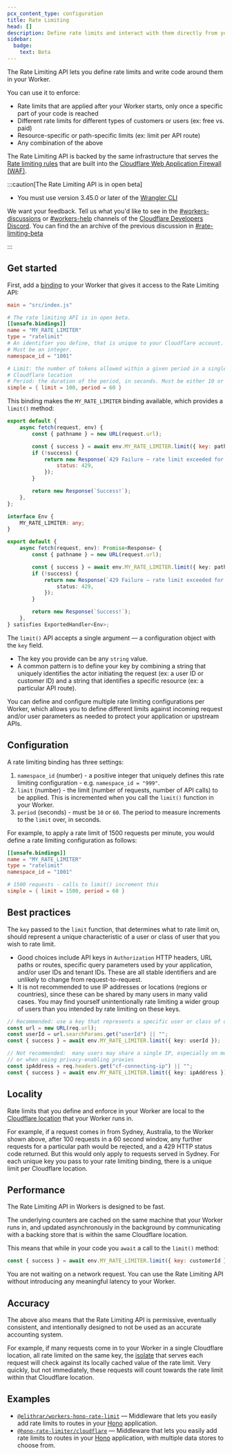 ```yaml
---
pcx_content_type: configuration
title: Rate Limiting
head: []
description: Define rate limits and interact with them directly from your Cloudflare Worker
sidebar:
  badge:
    text: Beta
---
```



The Rate Limiting API lets you define rate limits and write code around them in your Worker.

You can use it to enforce:

- Rate limits that are applied after your Worker starts, only once a specific part of your code is reached
- Different rate limits for different types of customers or users (ex: free vs. paid)
- Resource-specific or path-specific limits (ex: limit per API route)
- Any combination of the above

The Rate Limiting API is backed by the same infrastructure that serves the [Rate limiting rules](/waf/rate-limiting-rules/) that are built into the [Cloudflare Web Application Firewall (WAF)](/waf/).

:::caution[The Rate Limiting API is in open beta]

- You must use version 3.45.0 or later of the [Wrangler CLI](/workers/wrangler)

We want your feedback. Tell us what you'd like to see in the [#workers-discussions](https://discord.com/channels/595317990191398933/779390076219686943) or [#workers-help](https://discord.com/channels/595317990191398933/1052656806058528849) channels of the [Cloudflare Developers Discord](https://discord.cloudflare.com/). You can find the an archive of the previous discussion in [#rate-limiting-beta](https://discord.com/channels/595317990191398933/1225429769219211436)

:::

## Get started

First, add a [binding](/workers/runtime-apis/bindings) to your Worker that gives it access to the Rate Limiting API:


<WranglerConfig>

```toml
main = "src/index.js"

# The rate limiting API is in open beta.
[[unsafe.bindings]]
name = "MY_RATE_LIMITER"
type = "ratelimit"
# An identifier you define, that is unique to your Cloudflare account.
# Must be an integer.
namespace_id = "1001"

# Limit: the number of tokens allowed within a given period in a single
# Cloudflare location
# Period: the duration of the period, in seconds. Must be either 10 or 60
simple = { limit = 100, period = 60 }
```

</WranglerConfig>

This binding makes the `MY_RATE_LIMITER` binding available, which provides a `limit()` method:

<Tabs> <TabItem label="JavaScript" icon="seti:javascript">

```javascript
export default {
	async fetch(request, env) {
		const { pathname } = new URL(request.url);

		const { success } = await env.MY_RATE_LIMITER.limit({ key: pathname }); // key can be any string of your choosing
		if (!success) {
			return new Response(`429 Failure – rate limit exceeded for ${pathname}`, {
				status: 429,
			});
		}

		return new Response(`Success!`);
	},
};
```

</TabItem> <TabItem label="TypeScript" icon="seti:typescript">

```ts
interface Env {
	MY_RATE_LIMITER: any;
}

export default {
	async fetch(request, env): Promise<Response> {
		const { pathname } = new URL(request.url);

		const { success } = await env.MY_RATE_LIMITER.limit({ key: pathname }); // key can be any string of your choosing
		if (!success) {
			return new Response(`429 Failure – rate limit exceeded for ${pathname}`, {
				status: 429,
			});
		}

		return new Response(`Success!`);
	},
} satisfies ExportedHandler<Env>;
```

</TabItem> </Tabs>

The `limit()` API accepts a single argument — a configuration object with the `key` field.

- The key you provide can be any `string` value.
- A common pattern is to define your key by combining a string that uniquely identifies the actor initiating the request (ex: a user ID or customer ID) and a string that identifies a specific resource (ex: a particular API route).

You can define and configure multiple rate limiting configurations per Worker, which allows you to define different limits against incoming request and/or user parameters as needed to protect your application or upstream APIs.

## Configuration

A rate limiting binding has three settings:

1. `namespace_id` (number) - a positive integer that uniquely defines this rate limiting configuration - e.g. `namespace_id = "999"`.
2. `limit` (number) - the limit (number of requests, number of API calls) to be applied. This is incremented when you call the `limit()` function in your Worker.
3. `period` (seconds) - must be `10` or `60`. The period to measure increments to the `limit` over, in seconds.

For example, to apply a rate limit of 1500 requests per minute, you would define a rate limiting configuration as follows:

<WranglerConfig>

```toml
[[unsafe.bindings]]
name = "MY_RATE_LIMITER"
type = "ratelimit"
namespace_id = "1001"

# 1500 requests - calls to limit() increment this
simple = { limit = 1500, period = 60 }
```

</WranglerConfig>

## Best practices

The `key` passed to the `limit` function, that determines what to rate limit on, should represent a unique characteristic of a user or class of user that you wish to rate limit.

- Good choices include API keys in `Authorization` HTTP headers, URL paths or routes, specific query parameters used by your application, and/or user IDs and tenant IDs. These are all stable identifiers and are unlikely to change from request-to-request.
- It is not recommended to use IP addresses or locations (regions or countries), since these can be shared by many users in many valid cases. You may find yourself unintentionally rate limiting a wider group of users than you intended by rate limiting on these keys.

```ts
// Recommended: use a key that represents a specific user or class of user
const url = new URL(req.url);
const userId = url.searchParams.get("userId") || "";
const { success } = await env.MY_RATE_LIMITER.limit({ key: userId });

// Not recommended:  many users may share a single IP, especially on mobile networks
// or when using privacy-enabling proxies
const ipAddress = req.headers.get("cf-connecting-ip") || "";
const { success } = await env.MY_RATE_LIMITER.limit({ key: ipAddress });
```

## Locality

Rate limits that you define and enforce in your Worker are local to the [Cloudflare location](https://www.cloudflare.com/network/) that your Worker runs in.

For example, if a request comes in from Sydney, Australia, to the Worker shown above, after 100 requests in a 60 second window, any further requests for a particular path would be rejected, and a 429 HTTP status code returned. But this would only apply to requests served in Sydney. For each unique key you pass to your rate limiting binding, there is a unique limit per Cloudflare location.

## Performance

The Rate Limiting API in Workers is designed to be fast.

The underlying counters are cached on the same machine that your Worker runs in, and updated asynchronously in the background by communicating with a backing store that is within the same Cloudflare location.

This means that while in your code you `await` a call to the `limit()` method:

```javascript
const { success } = await env.MY_RATE_LIMITER.limit({ key: customerId });
```

You are not waiting on a network request. You can use the Rate Limiting API without introducing any meaningful latency to your Worker.

## Accuracy

The above also means that the Rate Limiting API is permissive, eventually consistent, and intentionally designed to not be used as an accurate accounting system.

For example, if many requests come in to your Worker in a single Cloudflare location, all rate limited on the same key, the [isolate](/workers/reference/how-workers-works) that serves each request will check against its locally cached value of the rate limit. Very quickly, but not immediately, these requests will count towards the rate limit within that Cloudflare location.

## Examples

- [`@elithrar/workers-hono-rate-limit`](https://github.com/elithrar/workers-hono-rate-limit) — Middleware that lets you easily add rate limits to routes in your [Hono](https://hono.dev/) application.
- [`@hono-rate-limiter/cloudflare`](https://github.com/rhinobase/hono-rate-limiter) — Middleware that lets you easily add rate limits to routes in your [Hono](https://hono.dev/) application, with multiple data stores to choose from.
